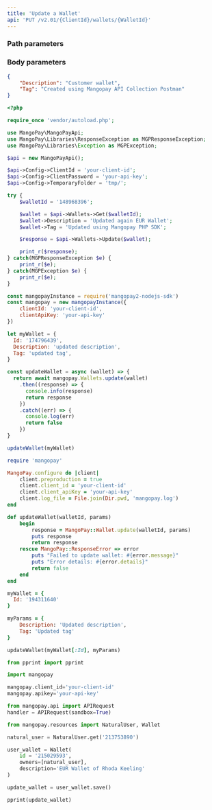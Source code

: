 ```yaml
---
title: 'Update a Wallet'  
api: 'PUT /v2.01/{ClientId}/wallets/{WalletId}'  
---
```


  

### Path parameters  

<WalletId />  

### Body parameters  

<Description1 />  

<Tag6 />  

<RequestExample>  
  
```json REST  
{
    "Description": "Customer wallet",
    "Tag": "Created using Mangopay API Collection Postman"
}  
```  

  
```php PHP  
<?php 

require_once 'vendor/autoload.php';

use MangoPay\MangoPayApi;
use MangoPay\Libraries\ResponseException as MGPResponseException;
use MangoPay\Libraries\Exception as MGPException;

$api = new MangoPayApi();

$api->Config->ClientId = 'your-client-id';
$api->Config->ClientPassword = 'your-api-key';
$api->Config->TemporaryFolder = 'tmp/';

try {
    $walletId = '148968396';

    $wallet = $api->Wallets->Get($walletId);
    $wallet->Description = 'Updated again EUR Wallet';
    $wallet->Tag = 'Updated using Mangopay PHP SDK';

    $response = $api->Wallets->Update($wallet);

    print_r($response);
} catch(MGPResponseException $e) {
    print_r($e);
} catch(MGPException $e) {
    print_r($e);
}  
```  

  
```javascript NodeJS  
const mangopayInstance = require('mangopay2-nodejs-sdk')
const mangopay = new mangopayInstance({
    clientId: 'your-client-id',
    clientApiKey: 'your-api-key'
})

let myWallet = {
  Id: '174796439',
  Description: 'updated description',
  Tag: 'updated tag',
}

const updateWallet = async (wallet) => {
  return await mangopay.Wallets.update(wallet)
    .then((response) => {
      console.info(response)
      return response
    })
    .catch((err) => {
      console.log(err)
      return false
    })
}

updateWallet(myWallet)  
```  

  
```ruby Ruby  
require 'mangopay'

MangoPay.configure do |client|
    client.preproduction = true
    client.client_id = 'your-client-id'
    client.client_apiKey = 'your-api-key'
    client.log_file = File.join(Dir.pwd, 'mangopay.log')
end

def updateWallet(walletId, params)
    begin
        response = MangoPay::Wallet.update(walletId, params)
        puts response
        return response
    rescue MangoPay::ResponseError => error
        puts "Failed to update wallet: #{error.message}"
        puts "Error details: #{error.details}"
        return false
    end
end

myWallet = {
  Id: '194311640'
}

myParams = {
    Description: 'Updated description',
    Tag: 'Updated tag'
}

updateWallet(myWallet[:Id], myParams)  
```  

  
```python Python  
from pprint import pprint

import mangopay

mangopay.client_id='your-client-id'
mangopay.apikey='your-api-key'

from mangopay.api import APIRequest
handler = APIRequest(sandbox=True)

from mangopay.resources import NaturalUser, Wallet

natural_user = NaturalUser.get('213753890')

user_wallet = Wallet(
    id = '215029593',
    owners=[natural_user],
    description='EUR Wallet of Rhoda Keeling'
)

update_wallet = user_wallet.save()

pprint(update_wallet)  
```  

  
</RequestExample>